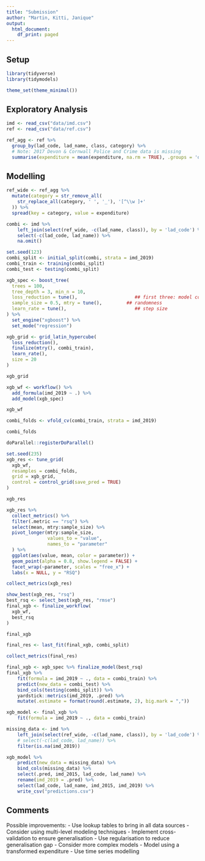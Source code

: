 ```yaml
---
title: "Submission"
author: "Martin, Kitti, Janique"
output:
  html_document:
    df_print: paged
---
```


## Setup

```r
library(tidyverse)
library(tidymodels)
```

```r
theme_set(theme_minimal())
```

## Exploratory Analysis

```r
imd <- read_csv("data/imd.csv")
ref <- read_csv("data/ref.csv")
```

```r
ref_agg <- ref %>%
  group_by(lad_code, lad_name, class, category) %>%
  # Note: 2017 Devon & Cornwall Police and Crime data is missing
  summarise(expenditure = mean(expenditure, na.rm = TRUE), .groups = 'drop')
```

## Modelling

```r
ref_wide <- ref_agg %>%
  mutate(category = str_remove_all(
    str_replace_all(category, ' ', '_'), '[^\\w ]+'
  )) %>%
  spread(key = category, value = expenditure)

```

```r
combi <- imd %>%
    left_join(select(ref_wide, -c(lad_name, class)), by = 'lad_code') %>%
    select(-c(lad_code, lad_name)) %>%
    na.omit()
```

```r
set.seed(123)
combi_split <- initial_split(combi, strata = imd_2019)
combi_train <- training(combi_split)
combi_test <- testing(combi_split)
```

```r
xgb_spec <- boost_tree(
  trees = 100, 
  tree_depth = 3, min_n = 10, 
  loss_reduction = tune(),                     ## first three: model complexity
  sample_size = 0.5, mtry = tune(),         ## randomness
  learn_rate = tune(),                         ## step size
) %>% 
  set_engine("xgboost") %>% 
  set_mode("regression")
```

```r
xgb_grid <- grid_latin_hypercube(
  loss_reduction(),
  finalize(mtry(), combi_train),
  learn_rate(),
  size = 20
)

xgb_grid
```
```r
xgb_wf <- workflow() %>%
  add_formula(imd_2019 ~ .) %>%
  add_model(xgb_spec)

xgb_wf
```
```r
combi_folds <- vfold_cv(combi_train, strata = imd_2019)

combi_folds
```
```r
doParallel::registerDoParallel()

set.seed(235)
xgb_res <- tune_grid(
  xgb_wf,
  resamples = combi_folds,
  grid = xgb_grid,
  control = control_grid(save_pred = TRUE)
)

xgb_res
```
```r
xgb_res %>%
  collect_metrics() %>%
  filter(.metric == "rsq") %>%
  select(mean, mtry:sample_size) %>%
  pivot_longer(mtry:sample_size,
               values_to = "value",
               names_to = "parameter"
  ) %>%
  ggplot(aes(value, mean, color = parameter)) +
  geom_point(alpha = 0.8, show.legend = FALSE) +
  facet_wrap(~parameter, scales = "free_x") +
  labs(x = NULL, y = "RSQ")
```


```r
collect_metrics(xgb_res)
```

```r
show_best(xgb_res, "rsq")
best_rsq <- select_best(xgb_res, "rmse")
final_xgb <- finalize_workflow(
  xgb_wf,
  best_rsq
)

final_xgb
```
```r
final_res <- last_fit(final_xgb, combi_split)

collect_metrics(final_res)
```
```r
final_xgb <- xgb_spec %>% finalize_model(best_rsq)
final_xgb %>%
    fit(formula = imd_2019 ~ ., data = combi_train) %>%
    predict(new_data = combi_test) %>%
    bind_cols(testing(combi_split)) %>%
    yardstick::metrics(imd_2019, .pred) %>%
    mutate(.estimate = format(round(.estimate, 2), big.mark = ","))
```
```r
xgb_model <- final_xgb %>%
    fit(formula = imd_2019 ~ ., data = combi_train)
```

```r
missing_data <- imd %>%
    left_join(select(ref_wide, -c(lad_name, class)), by = 'lad_code') %>%
    # select(-c(lad_code, lad_name)) %>%
    filter(is.na(imd_2019))

xgb_model %>%
    predict(new_data = missing_data) %>%
    bind_cols(missing_data) %>%
    select(.pred, imd_2015, lad_code, lad_name) %>%
    rename(imd_2019 = .pred) %>%
    select(lad_code, lad_name, imd_2015, imd_2019) %>%
    write_csv("predictions.csv")
```


## Comments

Possible improvements:
- Use lookup tables to bring in all data sources
- Consider using multi-level modeling techniques
- Implement cross-validation to ensure generalisation
- Use regularisation to reduce generalisation gap
- Consider more complex models
- Model using a transformed expenditure
- Use time series modelling
